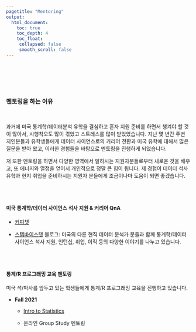 ```yaml
---
pagetitle: "Mentoring"
output:
  html_document:
    toc: true
    toc_depth: 4
    toc_float:
     collapsed: false
     smooth_scroll: false
---
```


<link rel="stylesheet" href="styles.css" type="text/css">
<link rel="stylesheet" href="site_libs/academicons-1.9.1/css/academicons.min.css"/>

<br><br><br><br>


### 멘토링을 하는 이유

<br>

과거에 미국 통계학/데이터분석 유학을 결심하고 혼자 지원 준비를 하면서 챙겨야 할 것이 많아서, 시행착오도 많이 겪었고 스트레스를 많이 받았었습니다. 지난 몇 년간 주변 지인분들과 유학생들에게 데이터 사이언스로의 커리어 전환과 미국 유학에 대해서 많은 질문을 받아 왔고, 이러한 경험들을 바탕으로 멘토링을 진행하게 되었습니다.

저 또한 멘토링을 하면서 다양한 영역에서 일하시는 지원자분들로부터 새로운 것을 배우고, 또 에너지와 열정을 얻어서 개인적으로 정말 큰 힘이 됩니다. 제 경험이 데이터 석사 유학과 현지 취업을 준비하시는 지원자 분들에게 조금이나마 도움이 되면 좋겠습니다.


<br><br>

#### 미국 통계학/데이터 사이언스 석사 지원 & 커리어 QnA

+ [커피챗](https://coffeechat.kr/with/glavine)


+ [스텝바이스탯](https://uslife101.tistory.com) 블로그: 미국의 다른 현직 데이터 분석가 분들과 함께 통계학/데이터 사이언스 석사 지원, 인턴십, 취업, 이직 등의 다양한 이야기를 나누고 있습니다.

<br><br>

#### 통계/R 프로그래밍 교육 멘토링

미국 석/박사를 앞두고 있는 학생들에게 통계/R 프로그래밍 교육을 진행하고 있습니다.

+ **Fall 2021**


  + [Intro to Statistics](content/class/stat_seminar2021/toc.html)
  
  
  + 온라인 Group Study 멘토링
  
<br>

